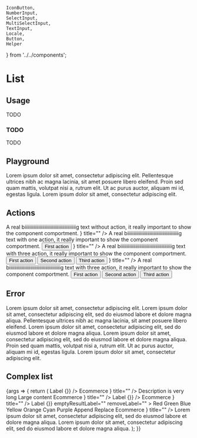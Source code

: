     IconButton,
    NumberInput,
    SelectInput,
    MultiSelectInput,
    TextInput,
    Locale,
    Button,
    Helper
} from '../../components';

<Meta
  title="Components/List"
  component={List}
/>

# List

## Usage

TODO

### TODO

TODO

## Playground

<Canvas>
  <Story name="Standard">
    <List>
      <List.Row>
        <List.TitleCell width="auto">Lorem ipsum dolor sit amet, consectetur adipiscing elit.</List.TitleCell>
      </List.Row>
      <List.Row>
        <List.TitleCell width="auto">Pellentesque ultrices nibh ac magna lacinia, sit amet posuere libero eleifend.</List.TitleCell>
      </List.Row>
      <List.Row>
        <List.TitleCell width="auto">Proin sed quam mattis, volutpat nisi a, rutrum elit.</List.TitleCell>
      </List.Row>
      <List.Row>
        <List.TitleCell width="auto">Ut ac purus auctor, aliquam mi id, egestas ligula.</List.TitleCell>
      </List.Row>
      <List.Row>
        <List.TitleCell width="auto">Lorem ipsum dolor sit amet, consectetur adipiscing elit.</List.TitleCell>
      </List.Row>
    </List>
  </Story>
</Canvas>

<ArgsTable story="Standard" />

## Actions
<Canvas>
  <Story name="Actions">
    <List>
      <List.Row>
        <List.TitleCell width="auto">
          A real biiiiiiiiiiiiiiiiiiiiiiiiiiiiiiiiiiiiiiiiig text without action, it really important to show the component comportment.
        </List.TitleCell>
        <List.RemoveCell>
          <IconButton ghost="borderless" level="tertiary" icon={<CloseIcon />} title="" />
        </List.RemoveCell>
      </List.Row>
      <List.Row>
        <List.TitleCell width="auto">
          A real biiiiiiiiiiiiiiiiiiiiiiiiiiiiiiiiiiiiiiiiig text with one action, it really important to show the component comportment.
        </List.TitleCell>
        <List.ActionCell>
          <Button>First action</Button>
        </List.ActionCell>
        <List.RemoveCell>
          <IconButton ghost="borderless" level="tertiary" icon={<CloseIcon />} title="" />
        </List.RemoveCell>
      </List.Row>
      <List.Row>
        <List.TitleCell width="auto">
          A real biiiiiiiiiiiiiiiiiiiiiiiiiiiiiiiiiiiiiiiiig text with three action, it really important to show the component comportment.
        </List.TitleCell>
        <List.ActionCell>
          <Button>First action</Button>
          <Button>Second action</Button>
          <Button>Third action</Button>
        </List.ActionCell>
        <List.RemoveCell>
          <IconButton ghost="borderless" level="tertiary" icon={<CloseIcon />} title="" />
        </List.RemoveCell>
      </List.Row>
      <List.Row>
        <List.TitleCell width="auto">
          A real biiiiiiiiiiiiiiiiiiiiiiiiiiiiiiiiiiiiiiiiig text with three action, it really important to show the component comportment.
        </List.TitleCell>
        <List.ActionCell>
          <Button>First action</Button>
          <Button>Second action</Button>
          <Button>Third action</Button>
        </List.ActionCell>
      </List.Row>
    </List>
  </Story>
</Canvas>

## Error
<Canvas>
  <Story name="Error">
    <List>
      <List.Row>
        <List.TitleCell width="auto">Lorem ipsum dolor sit amet, consectetur adipiscing elit.</List.TitleCell>
        <List.RowHelpers>
          <Helper level="error">Lorem ipsum dolor sit amet, consectetur adipiscing elit, sed do eiusmod labore et dolore magna aliqua.</Helper>
        </List.RowHelpers>
      </List.Row>
      <List.Row>
        <List.TitleCell width="auto">Pellentesque ultrices nibh ac magna lacinia, sit amet posuere libero eleifend.</List.TitleCell>
        <List.RowHelpers>
          <Helper level="info">Lorem ipsum dolor sit amet, consectetur adipiscing elit, sed do eiusmod labore et dolore magna aliqua.</Helper>
          <Helper level="error">Lorem ipsum dolor sit amet, consectetur adipiscing elit, sed do eiusmod labore et dolore magna aliqua.</Helper>
        </List.RowHelpers>
      </List.Row>
      <List.Row>
        <List.TitleCell width="auto">Proin sed quam mattis, volutpat nisi a, rutrum elit.</List.TitleCell>
      </List.Row>
      <List.Row>
        <List.TitleCell width="auto">Ut ac purus auctor, aliquam mi id, egestas ligula.</List.TitleCell>
      </List.Row>
      <List.Row>
        <List.TitleCell width="auto">Lorem ipsum dolor sit amet, consectetur adipiscing elit.</List.TitleCell>
      </List.Row>
    </List>
  </Story>
</Canvas>

## Complex list
<Canvas>
  <Story name="Complex">
    {args => {
      return (
        <List>
          <List.Row>
            <List.TitleCell width="auto">
              Label
            </List.TitleCell>
            <List.Cell width={400}>
              <TextInput value="example" onChange={() => {}} />
            </List.Cell>
            <List.Cell width={380}>
              <ListContextContainer>
                <SelectInput value="ecommerce" clearable={false} emptyResultLabel="">
                  <SelectInput.Option value="ecommerce">Ecommerce</SelectInput.Option>
                </SelectInput>
                <SelectInput value="en_US" clearable={false} emptyResultLabel="">
                  <SelectInput.Option value="en_US">
                    <Locale code="en_US" />
                  </SelectInput.Option>
                </SelectInput>
              </ListContextContainer>
            </List.Cell>
            <List.RemoveCell>
              <IconButton ghost="borderless" level="tertiary" icon={<CloseIcon />} title="" />
            </List.RemoveCell>
          </List.Row>
          <List.Row multiline>
            <List.TitleCell width="auto">
              Description is very long
            </List.TitleCell>
            <List.Cell width={400}>
              <Content width={400} height={300}>
                Large content
              </Content>
            </List.Cell>
            <List.Cell width={380} >
              <ListContextContainer>
                <SelectInput value="ecommerce" clearable={false} emptyResultLabel="">
                  <SelectInput.Option value="ecommerce">Ecommerce</SelectInput.Option>
                </SelectInput>
                <SelectInput value="en_US" clearable={false} emptyResultLabel="">
                  <SelectInput.Option value="en_US">
                    <Locale code="en_US" />
                  </SelectInput.Option>
                </SelectInput>
              </ListContextContainer>
            </List.Cell>
            <List.RemoveCell>
              <IconButton ghost="borderless" level="tertiary" icon={<CloseIcon />} title="" />
            </List.RemoveCell>
          </List.Row>
          <List.Row>
            <List.TitleCell width="auto">
              Label
            </List.TitleCell>
            <List.Cell width={400}>
              <NumberInput value="12" onChange={() => {}} />
            </List.Cell>
            <List.Cell width={380}>
              <ListContextContainer>
                <SelectInput value="ecommerce" clearable={false} emptyResultLabel="">
                  <SelectInput.Option value="ecommerce">Ecommerce</SelectInput.Option>
                </SelectInput>
                <SelectInput value="en_US" clearable={false} emptyResultLabel="">
                  <SelectInput.Option value="en_US">
                    <Locale code="en_US" />
                  </SelectInput.Option>
                </SelectInput>
              </ListContextContainer>
            </List.Cell>
            <List.RemoveCell>
              <IconButton ghost="borderless" level="tertiary" icon={<CloseIcon />} title="" />
            </List.RemoveCell>
          </List.Row>
          <List.Row multiline>
            <List.TitleCell width="auto" >
              Label
            </List.TitleCell>
            <List.Cell width={400}>
              <MultiSelectInput
                  value={["red", "green", "blue", "yellow", "orange", "cyan"]}
                  onChange={() => {}}
                  emptyResultLabel=""
                  removeLabel=""
              >
                <MultiSelectInput.Option value="red">Red</MultiSelectInput.Option>
                <MultiSelectInput.Option value="green">Green</MultiSelectInput.Option>
                <MultiSelectInput.Option value="blue">Blue</MultiSelectInput.Option>
                <MultiSelectInput.Option value="yellow">Yellow</MultiSelectInput.Option>
                <MultiSelectInput.Option value="orange">Orange</MultiSelectInput.Option>
                <MultiSelectInput.Option value="cyan">Cyan</MultiSelectInput.Option>
                <MultiSelectInput.Option value="purple">Purple</MultiSelectInput.Option>
              </MultiSelectInput>
            </List.Cell>
            <List.Cell width={380} >
              <ListContextContainer>
                <SelectInput value="append" clearable={false} emptyResultLabel="">
                  <SelectInput.Option value="append">Append</SelectInput.Option>
                  <SelectInput.Option value="replace">Replace</SelectInput.Option>
                </SelectInput>
                <SelectInput value="ecommerce" clearable={false} emptyResultLabel="">
                  <SelectInput.Option value="ecommerce">Ecommerce</SelectInput.Option>
                </SelectInput>
                <SelectInput value="en_US" clearable={false} emptyResultLabel="">
                  <SelectInput.Option value="en_US">
                    <Locale code="en_US" />
                  </SelectInput.Option>
                </SelectInput>
              </ListContextContainer>
            </List.Cell>
            <List.RemoveCell>
              <IconButton ghost="borderless" level="tertiary" icon={<CloseIcon />} title="" />
            </List.RemoveCell>
              <List.RowHelpers>
                  <Helper level="info">Lorem ipsum dolor sit amet, consectetur adipiscing elit, sed do eiusmod labore et dolore magna aliqua.</Helper>
                  <Helper level="error">Lorem ipsum dolor sit amet, consectetur adipiscing elit, sed do eiusmod labore et dolore magna aliqua.</Helper>
              </List.RowHelpers>
          </List.Row>
        </List>
      );
    }}
  </Story>
</Canvas>

